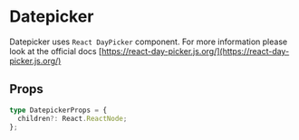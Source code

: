 
<Meta of={DatepickerStories} />

# Datepicker

Datepicker uses `React DayPicker` component. For more information please look at the official docs [https://react-day-picker.js.org/](https://react-day-picker.js.org/)

## Props

```typescript
type DatepickerProps = {
  children?: React.ReactNode;
};
```

<Canvas>
  <Story of={DatepickerStories.DatepickerDefault} />
</Canvas>
